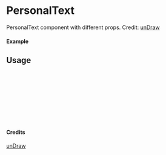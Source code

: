 
<Meta of={PersonalText} title="unDraw/PersonalText" />

# PersonalText

PersonalText component with different props.
Credit: [unDraw](https://undraw.co/illustrations)

#### Example

<Canvas of={PersonalText.Primary} />

## Usage

```ts
import { PersonalText } from "yadl-ui";

const Example = () => {
  return (
      <PersonalText />
  );
};

export default Example;
```

#### Credits
[unDraw](https://undraw.co/illustrations)
